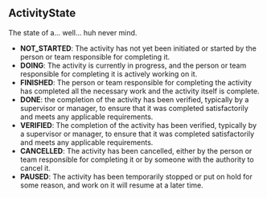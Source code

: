 


## ActivityState



The state of a... well... huh never mind.

 - **NOT_STARTED**: The activity has not yet been initiated or started by the person or team responsible for completing it.
 - **DOING**: The activity is currently in progress, and the person or team responsible for completing it is actively working on it.
 - **FINISHED**: The person or team responsible for completing the activity has completed all the necessary work and the activity itself is complete.
 - **DONE**: the completion of the activity has been verified, typically by a supervisor or manager, to ensure that it was completed satisfactorily and meets any applicable requirements.
 - **VERIFIED**: The completion of the activity has been verified, typically by a supervisor or manager, to ensure that it was completed satisfactorily and meets any applicable requirements.
 - **CANCELLED**: The activity has been cancelled, either by the person or team responsible for completing it or by someone with the authority to cancel it.
 - **PAUSED**: The activity has been temporarily stopped or put on hold for some reason, and work on it will resume at a later time.

